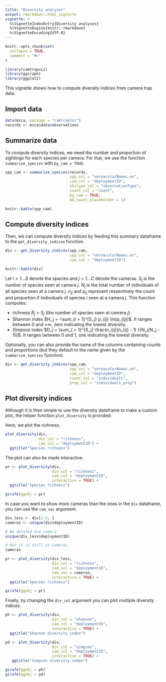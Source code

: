```yaml
---
title: "Diversity analyses"
output: rmarkdown::html_vignette
vignette: >
  %\VignetteIndexEntry{Diversity analyses}
  %\VignetteEngine{knitr::rmarkdown}
  %\VignetteEncoding{UTF-8}
---
```


```r
knitr::opts_chunk$set(
  collapse = TRUE,
  comment = "#>"
)
```

```r
library(camtrapviz)
library(ggiraph)
library(ggplot2)
```

This vignette shows how to compute diversity indices from camera trap data.

## Import data

```r
data(mica, package = "camtraptor")
records <- mica$data$observations
```

## Summarize data

To compute diversity indices, we need the number and proportion of sightings for each species per camera. For that, we use the function `summarize_species` with `by_cam = TRUE`:

```r
spp_cam <- summarize_species(records, 
                             spp_col = "vernacularNames.en", 
                             cam_col = "deploymentID",
                             obstype_col = "observationType",
                             count_col = "count",
                             by_cam = TRUE,
                             NA_count_placeholder = 1)

knitr::kable(spp_cam)
```

## Compute diversity indices

Then, we can compute diversity indices by feeding this summary dataframe to the `get_diversity_indices` function.


```r
div <- get_diversity_indices(spp_cam,
                             spp_col = "vernacularNames.en",
                             cam_col = "deploymentID")

knitr::kable(div)
```

Let $i = 1 ... S$ denote the species and $j = 1 ... C$ denote the cameras.
$S_j$ is the number of species seen at camera $j$. $N_j$ is the total number of individuals of all species seen at a camera $j$. $n_{ij}$ and $p_{ij}$ represent respectively the count and proportion if individuals of species $i$ seen at a camera $j$. This function computes:

-   richness $R_j = S_j$ (the number of species seen at camera $j$).
-   Shannon index $H_j = -\sum_{i = 1}^{S_j} p_{ij} \ln(p_{ij})$. It ranges between 0 and $+\infty$, zero indicating the lowest diversity.
-   Simpson index $D_j = \sum_{ = 1}^{S_j} \frac{n_{ij}(n_{ij} - 1) }{N_j(N_j - 1)}$.  It ranges between 0 and 1, one indicating the lowest diversity.

Optionally, you can also provide the name of the columns containing counts and proportions (but they default to the name given by the `summarize_species` function). 

```r
div <- get_diversity_indices(spp_cam,
                             spp_col = "vernacularNames.en",
                             cam_col = "deploymentID",
                             count_col = "individuals",
                             prop_col = "individuals_prop")
```

## Plot diversity indices

Although it is then simple to use the diversity dataframe to make a custom plot, the helper function `plot_diversity` is provided. 

Here, we plot the richness.

```r
plot_diversity(div, 
               div_col = "richness", 
               cam_col = "deploymentID") +
  ggtitle("Species richness")
```

The plot can also be made interactive.

```r
pr <- plot_diversity(div, 
                     div_col = "richness", 
                     cam_col = "deploymentID", 
                     interactive = TRUE) +
  ggtitle("Species richness")

girafe(ggobj = pr)
```

In case you want to show more cameras than the ones in the `div` dataframe, you can use the `cam_vec` argument.

```r
div_less <- div[1:3, ]
cameras <- unique(div$deploymentID)

# We deleted one camera
unique(div_less$deploymentID)

# But it is still in cameras
cameras
```


```r
pr <- plot_diversity(div_less, 
                     div_col = "richness", 
                     cam_col = "deploymentID", 
                     cam_vec = cameras,
                     interactive = TRUE) +
  ggtitle("Species richness")

girafe(ggobj = pr)
```

Finally, by changing the `div_col` argument you can plot multiple diversity indices.

```r
ph <- plot_diversity(div, 
                     div_col = "shannon", 
                     cam_col = "deploymentID", 
                     interactive = TRUE) +
  ggtitle("Shannon diversity index")

pd <- plot_diversity(div, 
                     div_col = "simpson", 
                     cam_col = "deploymentID", 
                     interactive = TRUE) +
   ggtitle("Simpson diversity index")

girafe(ggobj = ph) 
girafe(ggobj = pd)
```

